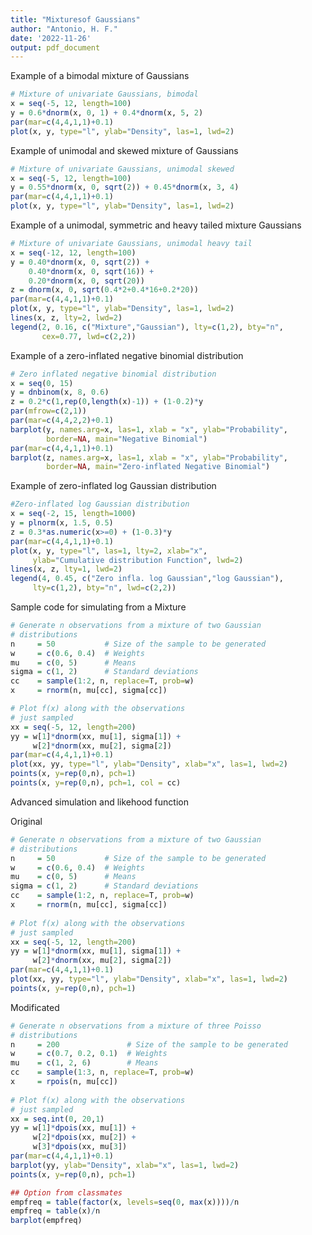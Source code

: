 ```yaml
---
title: "Mixturesof Gaussians"
author: "Antonio, H. F."
date: '2022-11-26'
output: pdf_document
---
```


Example of a bimodal mixture of Gaussians

```r
# Mixture of univariate Gaussians, bimodal
x = seq(-5, 12, length=100)
y = 0.6*dnorm(x, 0, 1) + 0.4*dnorm(x, 5, 2)
par(mar=c(4,4,1,1)+0.1)
plot(x, y, type="l", ylab="Density", las=1, lwd=2)
```



Example of unimodal and skewed mixture of Gaussians

```r
# Mixture of univariate Gaussians, unimodal skewed
x = seq(-5, 12, length=100)
y = 0.55*dnorm(x, 0, sqrt(2)) + 0.45*dnorm(x, 3, 4)
par(mar=c(4,4,1,1)+0.1)
plot(x, y, type="l", ylab="Density", las=1, lwd=2)
```

Example of a unimodal, symmetric and heavy tailed mixture Gaussians

```r
# Mixture of univariate Gaussians, unimodal heavy tail
x = seq(-12, 12, length=100)
y = 0.40*dnorm(x, 0, sqrt(2)) + 
    0.40*dnorm(x, 0, sqrt(16)) + 
    0.20*dnorm(x, 0, sqrt(20))
z = dnorm(x, 0, sqrt(0.4*2+0.4*16+0.2*20))
par(mar=c(4,4,1,1)+0.1)
plot(x, y, type="l", ylab="Density", las=1, lwd=2)
lines(x, z, lty=2, lwd=2)
legend(2, 0.16, c("Mixture","Gaussian"), lty=c(1,2), bty="n", 
       cex=0.77, lwd=c(2,2))
```

Example of a zero-inflated negative binomial distribution

```r
# Zero inflated negative binomial distribution
x = seq(0, 15)
y = dnbinom(x, 8, 0.6)
z = 0.2*c(1,rep(0,length(x)-1)) + (1-0.2)*y
par(mfrow=c(2,1))
par(mar=c(4,4,2,2)+0.1)
barplot(y, names.arg=x, las=1, xlab = "x", ylab="Probability", 
        border=NA, main="Negative Binomial")
par(mar=c(4,4,1,1)+0.1)
barplot(z, names.arg=x, las=1, xlab = "x", ylab="Probability", 
        border=NA, main="Zero-inflated Negative Binomial")

```

Example of zero-inflated log Gaussian distribution

```r
#Zero-inflated log Gaussian distribution
x = seq(-2, 15, length=1000)
y = plnorm(x, 1.5, 0.5)
z = 0.3*as.numeric(x>=0) + (1-0.3)*y
par(mar=c(4,4,1,1)+0.1)
plot(x, y, type="l", las=1, lty=2, xlab="x", 
     ylab="Cumulative distribution Function", lwd=2)
lines(x, z, lty=1, lwd=2)
legend(4, 0.45, c("Zero infla. log Gaussian","log Gaussian"), 
     lty=c(1,2), bty="n", lwd=c(2,2))

```



Sample code for simulating from a Mixture

```r
# Generate n observations from a mixture of two Gaussian 
# distributions
n     = 50           # Size of the sample to be generated
w     = c(0.6, 0.4)  # Weights
mu    = c(0, 5)      # Means
sigma = c(1, 2)      # Standard deviations
cc    = sample(1:2, n, replace=T, prob=w)
x     = rnorm(n, mu[cc], sigma[cc])
```


```r
# Plot f(x) along with the observations 
# just sampled
xx = seq(-5, 12, length=200)
yy = w[1]*dnorm(xx, mu[1], sigma[1]) + 
     w[2]*dnorm(xx, mu[2], sigma[2])
par(mar=c(4,4,1,1)+0.1)
plot(xx, yy, type="l", ylab="Density", xlab="x", las=1, lwd=2)
points(x, y=rep(0,n), pch=1)
points(x, y=rep(0,n), pch=1, col = cc)
```




Advanced simulation and likehood function

Original

```r
# Generate n observations from a mixture of two Gaussian 
# distributions
n     = 50           # Size of the sample to be generated
w     = c(0.6, 0.4)  # Weights
mu    = c(0, 5)      # Means
sigma = c(1, 2)      # Standard deviations
cc    = sample(1:2, n, replace=T, prob=w)
x     = rnorm(n, mu[cc], sigma[cc])
    
# Plot f(x) along with the observations 
# just sampled
xx = seq(-5, 12, length=200)
yy = w[1]*dnorm(xx, mu[1], sigma[1]) + 
     w[2]*dnorm(xx, mu[2], sigma[2])
par(mar=c(4,4,1,1)+0.1)
plot(xx, yy, type="l", ylab="Density", xlab="x", las=1, lwd=2)
points(x, y=rep(0,n), pch=1)  
```

Modificated


```r
# Generate n observations from a mixture of three Poisso 
# distributions
n     = 200               # Size of the sample to be generated
w     = c(0.7, 0.2, 0.1)  # Weights
mu    = c(1, 2, 6)        # Means
cc    = sample(1:3, n, replace=T, prob=w)
x     = rpois(n, mu[cc])
    
# Plot f(x) along with the observations 
# just sampled
xx = seq.int(0, 20,1)
yy = w[1]*dpois(xx, mu[1]) + 
     w[2]*dpois(xx, mu[2]) + 
     w[3]*dpois(xx, mu[3])
par(mar=c(4,4,1,1)+0.1)
barplot(yy, ylab="Density", xlab="x", las=1, lwd=2)
points(x, y=rep(0,n), pch=1)  

## Option from classmates
empfreq = table(factor(x, levels=seq(0, max(x))))/n
empfreq = table(x)/n
barplot(empfreq)

```



